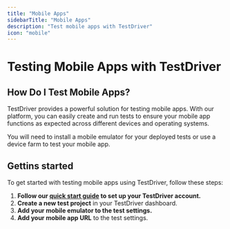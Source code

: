 ```yaml
---
title: "Mobile Apps"
sidebarTitle: "Mobile Apps"
description: "Test mobile apps with TestDriver"
icon: "mobile"
---
```

# Testing Mobile Apps with TestDriver

## How Do I Test Mobile Apps?
TestDriver provides a powerful solution for testing mobile apps. With our platform, you can easily create and run tests to ensure your mobile app functions as expected across different devices and operating systems.



<Tip>You will need to install a mobile emulator for your deployed tests or use a device farm to test your mobile app.</Tip>

## Gettins started
To get started with testing mobile apps using TestDriver, follow these steps:
1. **Follow our [quick start guide](/overview/quickstart) to set up your TestDriver account.**
2. **Create a new test project** in your TestDriver dashboard.
3. **Add your mobile emulator to the test settings.**
4. **Add your mobile app URL** to the test settings.

